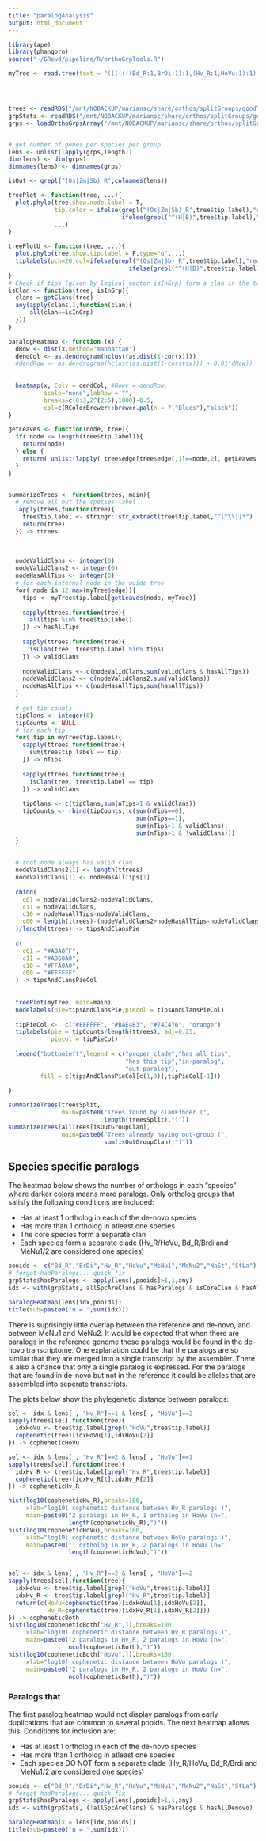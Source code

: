 ```yaml
---
title: "paralogAnalysis"
output: html_document
---
```


```r
library(ape)
library(phangorn)
source("~/GRewd/pipeline/R/orthoGrpTools.R")
```


```r


myTree <- read.tree(text = "(((((((Bd_R:1,BrDi:1):1,(Hv_R:1,HoVu:1):1):1,(MeNu1:1,MeNu2:1):2):1,StLa:4):1,NaSt:5):1,Os_R:6):1,(Zm_R:2,Sb_R:2):5):0;")




trees <- readRDS("/mnt/NOBACKUP/mariansc/share/orthos/splitGroups/goodTrees.rds")
grpStats <- readRDS("/mnt/NOBACKUP/mariansc/share/orthos/splitGroups/goodTreeStats.rds")
grps <- loadOrthoGrpsArray("/mnt/NOBACKUP/mariansc/share/orthos/splitGroups/goodGroups.txt")


# get number of genes per species per group
lens <- unlist(lapply(grps,length))
dim(lens) <- dim(grps)
dimnames(lens) <- dimnames(grps)

isOut <- grepl("(Os|Zm|Sb)_R",colnames(lens))

```

```r

treePlot <- function(tree, ...){
  plot.phylo(tree,show.node.label = T, 
             tip.color = ifelse(grepl("(Os|Zm|Sb)_R",tree$tip.label),"red",
                                ifelse(grepl("^(H|B)",tree$tip.label),"green","blue")),
             ...)
}

treePlotU <- function(tree, ...){
  plot.phylo(tree,show.tip.label = F,type="u",...)
  tiplabels(pch=20,col=ifelse(grepl("(Os|Zm|Sb)_R",tree$tip.label),"red",
                                  ifelse(grepl("^(H|B)",tree$tip.label),"green","blue")))
}
# Check if tips (given by logical vector isInGrp) form a clan in the tree
isClan <- function(tree, isInGrp){
  clans = getClans(tree)
  any(apply(clans,1,function(clan){
      all(clan==isInGrp)
  }))
}

paralogHeatmap <- function (x) {
  dRow <- dist(x,method="manhattan")
  dendCol <- as.dendrogram(hclust(as.dist(1-cor(x))))
  #dendRow <- as.dendrogram(hclust(as.dist(1-cor(t(x))) + 0.01*dRow))
  
  
  heatmap(x, Colv = dendCol, #Rowv = dendRow,
          scale="none",labRow = "", 
          breaks=c(0:3,2^(2:5),1000)-0.5,
          col=c(RColorBrewer::brewer.pal(n = 7,"Blues"),"black"))
}

```


```r

getLeaves <- function(node, tree){
  if( node <= length(tree$tip.label)){
    return(node)
  } else {
    return( unlist(lapply( tree$edge[tree$edge[,1]==node,2], getLeaves, tree)) )
  }
}


summarizeTrees <- function(trees, main){
  # remove all but the species label
  lapply(trees,function(tree){
    tree$tip.label <- stringr::str_extract(tree$tip.label,"^[^\\|]*")
    return(tree)
  }) -> ttrees
  
  
  
  nodeValidClans <- integer(0)
  nodeValidClans2 <- integer(0)
  nodeHasAllTips <- integer(0)
  # for each internal node in the guide tree
  for( node in 12:max(myTree$edge)){
    tips <- myTree$tip.label[getLeaves(node, myTree)]
    
    sapply(ttrees,function(tree){
      all(tips %in% tree$tip.label)
    }) -> hasAllTips
    
    sapply(ttrees,function(tree){
      isClan(tree, tree$tip.label %in% tips)
    }) -> validClans
    
    nodeValidClans <- c(nodeValidClans,sum(validClans & hasAllTips))
    nodeValidClans2 <- c(nodeValidClans2,sum(validClans))
    nodeHasAllTips <- c(nodeHasAllTips,sum(hasAllTips))
  }
  
  # get tip counts
  tipClans <- integer(0)
  tipCounts <- NULL
  # for each tip
  for( tip in myTree$tip.label){
    sapply(ttrees,function(tree){
      sum(tree$tip.label == tip)
    }) -> nTips
    
    sapply(ttrees,function(tree){
      isClan(tree, tree$tip.label == tip)
    }) -> validClans
    
    tipClans <- c(tipClans,sum(nTips>1 & validClans))
    tipCounts <- rbind(tipCounts, c(sum(nTips==0),
                                    sum(nTips==1),
                                    sum(nTips>1 & validClans),
                                    sum(nTips>1 & !validClans)))
  }
  
  
  # root node always has valid clan
  nodeValidClans2[1] <- length(ttrees)
  nodeValidClans[1] <- nodeHasAllTips[1]
  
  cbind(
    c01 = nodeValidClans2-nodeValidClans,
    c11 = nodeValidClans,
    c10 = nodeHasAllTips-nodeValidClans,
    c00 = length(ttrees)-(nodeValidClans2+nodeHasAllTips-nodeValidClans)
  )/length(ttrees) -> tipsAndClansPie
  
  c(
    c01 = "#A0A0FF",
    c11 = "#A060A0",
    c10 = "#FFA0A0",
    c00 = "#FFFFFF"
  ) -> tipsAndClansPieCol
  
  
  treePlot(myTree, main=main)
  nodelabels(pie=tipsAndClansPie,piecol = tipsAndClansPieCol)
  
  tipPieCol <-  c("#FFFFFF", "#BAE4B3", "#74C476", "orange")
  tiplabels(pie = tipCounts/length(ttrees), adj=0.25,
            piecol = tipPieCol)
  
  legend("bottomleft",legend = c("proper clade","has all tips",
                                 "has this tip","in-paralog",
                                 "out-paralog"),
         fill = c(tipsAndClansPieCol[c(1,3)],tipPieCol[-1]))
  
}

summarizeTrees(treesSplit, 
               main=paste0("Trees found by clanFinder (",
                           length(treesSplit),")"))
summarizeTrees(allTrees[isOutGroupClan], 
               main=paste0("Trees already having out-group (",
                           sum(isOutGroupClan),")"))

```

## Species specific paralogs

The heatmap below shows the number of orthologs in each "species" where darker colors means more paralogs. Only ortholog groups that satisfy the following conditions are included:

* Has at least 1 ortholog in each of the de-novo species
* Has more than 1 ortholog in atleast one species
* The core species form a separate clan
* Each species form a separate clade (Hv_R/HoVu, Bd_R/Brdi and MeNu1/2 are considered one species)

```r
pooids <- c("Bd_R","BrDi","Hv_R","HoVu","MeNu1","MeNu2","NaSt","StLa")
# forgot hadParalogs... quick fix
grpStats$hasParalogs <- apply(lens[,pooids]>1,1,any)
idx <- with(grpStats, allSpcAreClans & hasParalogs & isCoreClan & hasAllDenovo)

paralogHeatmap(lens[idx,pooids])
title(sub=paste0("n = ",sum(idx)))
```

There is suprisingly little overlap between the reference and de-novo, and between MeNu1 and MeNu2. It would be expected that when there are paralogs in the reference genome these paralogs would be found in the de-novo transcriptome. One explanation could be that the paralogs are so similar that they are merged into a single transcript by the assembler. There is also a chance that only a single paralog is expressed. For the paralogs that are found in de-novo but not in the reference it could be alleles that are assembled into seperate transcripts.

The plots below show the phylegenetic distance between paralogs:

```r
sel <- idx & lens[ , "Hv_R"]==1 & lens[ , "HoVu"]==2
sapply(trees[sel],function(tree){
  idxHoVu <- tree$tip.label[grepl("HoVu",tree$tip.label)]
  cophenetic(tree)[idxHoVu[1],idxHoVu[2]]
}) -> copheneticHoVu

sel <- idx & lens[ , "Hv_R"]==2 & lens[ , "HoVu"]==1
sapply(trees[sel],function(tree){
  idxHv_R <- tree$tip.label[grepl("Hv_R",tree$tip.label)]
  cophenetic(tree)[idxHv_R[1],idxHv_R[2]]
}) -> copheneticHv_R

hist(log10(copheneticHv_R),breaks=100,
     xlab="log10( cophenetic distance between Hv_R paralogs )",
     main=paste0("2 paralogs in Hv_R, 1 ortholog in HoVu (n=",
                 length(copheneticHv_R),")"))
hist(log10(copheneticHoVu),breaks=100,
     xlab="log10( cophenetic distance between HoVu paralogs )",
     main=paste0("1 ortholog in Hv_R, 2 paralogs in HoVu (n=",
                 length(copheneticHoVu),")"))


sel <- idx & lens[ , "Hv_R"]==2 & lens[ , "HoVu"]==2
sapply(trees[sel],function(tree){
  idxHoVu <- tree$tip.label[grepl("HoVu",tree$tip.label)]
  idxHv_R <- tree$tip.label[grepl("Hv_R",tree$tip.label)]
  return(c(HoVu=cophenetic(tree)[idxHoVu[1],idxHoVu[2]],
           Hv_R=cophenetic(tree)[idxHv_R[1],idxHv_R[2]]))
}) -> copheneticBoth
hist(log10(copheneticBoth["Hv_R",]),breaks=100,
     xlab="log10( cophenetic distance between Hv_R paralogs )",
     main=paste0("2 paralogs in Hv_R, 2 paralogs in HoVu (n=",
                 ncol(copheneticBoth),")"))
hist(log10(copheneticBoth["HoVu",]),breaks=100,
     xlab="log10( cophenetic distance between HoVu paralogs )",
     main=paste0("2 paralogs in Hv_R, 2 paralogs in HoVu (n=",
                 ncol(copheneticBoth),")"))
```

### Paralogs that 

The first paralog heatmap would not display paralogs from early duplications that are common to several pooids. The next heatmap allows this. Conditions for inclusion are:

* Has at least 1 ortholog in each of the de-novo species
* Has more than 1 ortholog in atleast one species
* Each species DO NOT form a separate clade (Hv_R/HoVu, Bd_R/Brdi and MeNu1/2 are considered one species)


```r
pooids <- c("Bd_R","BrDi","Hv_R","HoVu","MeNu1","MeNu2","NaSt","StLa")
# forgot hadParalogs... quick fix
grpStats$hasParalogs <- apply(lens[,pooids]>1,1,any)
idx <- with(grpStats, (!allSpcAreClans) & hasParalogs & hasAllDenovo)

paralogHeatmap(x = lens[idx,pooids])
title(sub=paste0("n = ",sum(idx)))
```
